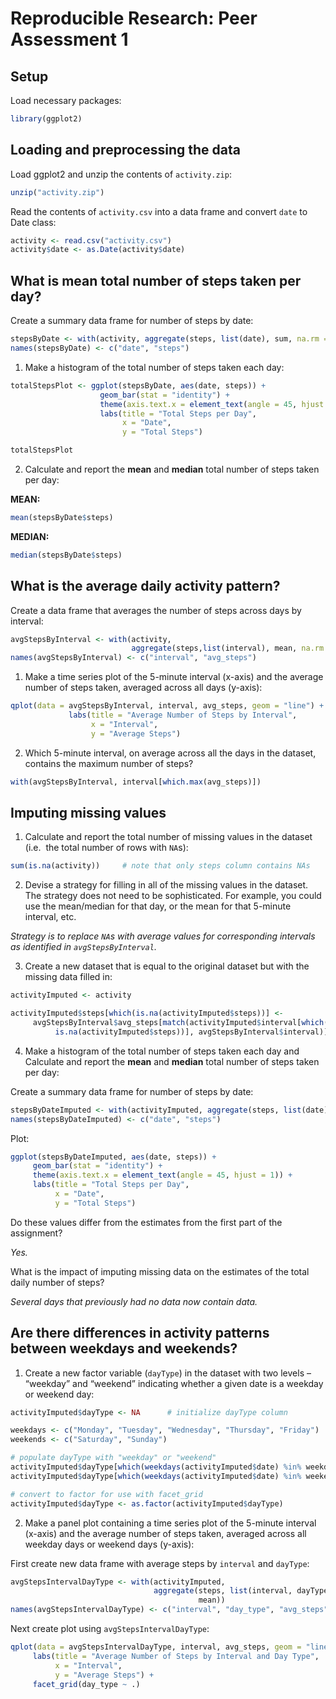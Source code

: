 # Reproducible Research: Peer Assessment 1

## Setup
Load necessary packages:
```r
library(ggplot2)
```

## Loading and preprocessing the data

Load ggplot2 and unzip the contents of `activity.zip`:
```r
unzip("activity.zip")
```

Read the contents of `activity.csv` into a data frame and convert `date` to 
Date class:
```r
activity <- read.csv("activity.csv")
activity$date <- as.Date(activity$date)
```

## What is mean total number of steps taken per day?

Create a summary data frame for number of steps by date:
```r
stepsByDate <- with(activity, aggregate(steps, list(date), sum, na.rm = TRUE))
names(stepsByDate) <- c("date", "steps")
```

1. Make a histogram of the total number of steps taken each day:
```r
totalStepsPlot <- ggplot(stepsByDate, aes(date, steps)) + 
                    geom_bar(stat = "identity") +
                    theme(axis.text.x = element_text(angle = 45, hjust = 1)) +
                    labs(title = "Total Steps per Day",
                         x = "Date",
                         y = "Total Steps")
```

```r
totalStepsPlot
```

2. Calculate and report the **mean** and **median** total number of steps taken 
per day:

**MEAN:**
```r
mean(stepsByDate$steps)
```

**MEDIAN:**
```r
median(stepsByDate$steps)
```

## What is the average daily activity pattern?

Create a data frame that averages the number of steps across days by interval:
```r
avgStepsByInterval <- with(activity, 
                           aggregate(steps,list(interval), mean, na.rm = TRUE))
names(avgStepsByInterval) <- c("interval", "avg_steps")
```


1. Make a time series plot of the 5-minute interval (x-axis) and the average 
number of steps taken, averaged across all days (y-axis):
```r
qplot(data = avgStepsByInterval, interval, avg_steps, geom = "line") +
             labs(title = "Average Number of Steps by Interval",
                  x = "Interval",
                  y = "Average Steps")
```

2. Which 5-minute interval, on average across all the days in the dataset, 
contains the maximum number of steps?  
```r
with(avgStepsByInterval, interval[which.max(avg_steps)])
```

## Imputing missing values
1. Calculate and report the total number of missing values in the dataset (i.e. 
the total number of rows with `NA`s):
```r
sum(is.na(activity))     # note that only steps column contains NAs
```

2. Devise a strategy for filling in all of the missing values in the dataset. 
The strategy does not need to be sophisticated. For example, you could use the 
mean/median for that day, or the mean for that 5-minute interval, etc.

*Strategy is to replace `NA`s with average values for corresponding 
intervals as identified in `avgStepsByInterval`.*

3. Create a new dataset that is equal to the original dataset but with the 
missing data filled in:
```r
activityImputed <- activity

activityImputed$steps[which(is.na(activityImputed$steps))] <- 
     avgStepsByInterval$avg_steps[match(activityImputed$interval[which(
          is.na(activityImputed$steps))], avgStepsByInterval$interval)]
```

4. Make a histogram of the total number of steps taken each day and Calculate 
and report the **mean** and **median** total number of steps taken per day:

Create a summary data frame for number of steps by date:
```r
stepsByDateImputed <- with(activityImputed, aggregate(steps, list(date), sum, na.rm = TRUE))
names(stepsByDateImputed) <- c("date", "steps")
```

Plot:
```r
ggplot(stepsByDateImputed, aes(date, steps)) + 
     geom_bar(stat = "identity") +
     theme(axis.text.x = element_text(angle = 45, hjust = 1)) +
     labs(title = "Total Steps per Day",
          x = "Date",
          y = "Total Steps")
```

Do these values differ from the estimates from the first part of the assignment? 

*Yes.*

What is the impact of imputing missing data on the estimates of the total daily 
number of steps?

*Several days that previously had no data now contain data.*

## Are there differences in activity patterns between weekdays and weekends?

1. Create a new factor variable (`dayType`) in the dataset with two levels -- 
"weekday" and "weekend" indicating whether a given date is a weekday or weekend
day:
```r
activityImputed$dayType <- NA      # initialize dayType column

weekdays <- c("Monday", "Tuesday", "Wednesday", "Thursday", "Friday")
weekends <- c("Saturday", "Sunday")

# populate dayType with "weekday" or "weekend"
activityImputed$dayType[which(weekdays(activityImputed$date) %in% weekdays)] <- "weekday"
activityImputed$dayType[which(weekdays(activityImputed$date) %in% weekends)] <- "weekend"

# convert to factor for use with facet_grid
activityImputed$dayType <- as.factor(activityImputed$dayType)
```

2. Make a panel plot containing a time series plot of the 5-minute interval (x-axis) and the average number of steps taken, averaged across all weekday days or weekend days (y-axis):

First create new data frame with average steps by `interval` and `dayType`:
```r
avgStepsIntervalDayType <- with(activityImputed, 
                                aggregate(steps, list(interval, dayType), 
                                          mean))
names(avgStepsIntervalDayType) <- c("interval", "day_type", "avg_steps")
```

Next create plot using `avgStepsIntervalDayType`:
```r
qplot(data = avgStepsIntervalDayType, interval, avg_steps, geom = "line") +
     labs(title = "Average Number of Steps by Interval and Day Type", 
          x = "Interval",
          y = "Average Steps") +
     facet_grid(day_type ~ .)
```